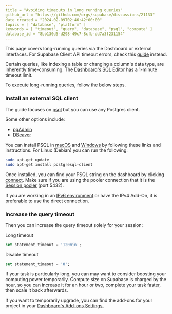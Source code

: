```yaml
---
title = "Avoiding timeouts in long running queries"
github_url = "https://github.com/orgs/supabase/discussions/21133"
date_created = "2024-02-09T02:46:42+00:00"
topics = [ "database", "platform" ]
keywords = [ "timeout", "query", "database", "psql", "compute" ]
database_id = "8bb130d5-d298-49c7-8cfb-dd7a3f231154"
---
```


<Admonition type="tip">

This page covers long-running queries via the Dashboard or external interfaces. For Supabase Client API timeout errors, check this [guide](https://github.com/orgs/supabase/discussions/14256) instead.

</Admonition>

Certain queries, like indexing a table or changing a column's data type, are inherently time-consuming. The [Dashboard's SQL Editor](/dashboard/project/_/sql/) has a 1-minute timeout limit.

To execute long-running queries, follow the below steps.

### Install an external SQL client

The guide focuses on [psql](/docs/guides/database/psql) but you can use any Postgres client.

Some other options include:

- [pgAdmin](/docs/guides/database/pgadmin)
- [DBeaver](/docs/guides/database/dbeaver)

You can install PSQL in [macOS](https://stackoverflow.com/a/49689589/2188186) and [Windows](https://www.postgresql.org/download/windows/) by following these links and instructions. For Linux (Debian) you can run the following:

```bash
sudo apt-get update
sudo apt-get install postgresql-client
```

Once installed, you can find your PSQL string on the dashboard by clicking [connect](/dashboard/project/_?showConnect=true). Make sure if you are using the pooler connection that it is the [Session pooler](/dashboard/project/_?showConnect=true&method=session) (port 5432).

<Admonition type="tip">

If you are working in an [IPv6 environment](https://github.com/orgs/supabase/discussions/27034) or have the IPv4 Add-On, it is preferable to use the direct connection.

</Admonition>

### Increase the query timeout

Then you can increase the query timeout solely for your session:

Long timeout

```sql
set statement_timeout = '120min';
```

Disable timeout

```sql
set statement_timeout = '0';
```

If your task is particularly long, you can may want to consider boosting your computing power temporarily. Compute size on Supabase is charged by the hour, so you can increase it for an hour or two, complete your task faster, then scale it back afterwards.

If you want to temporarily upgrade, you can find the add-ons for your project in your [Dashboard's Add-ons Settings.](https://supabase.green/dashboard/project/_/settings/addons)
